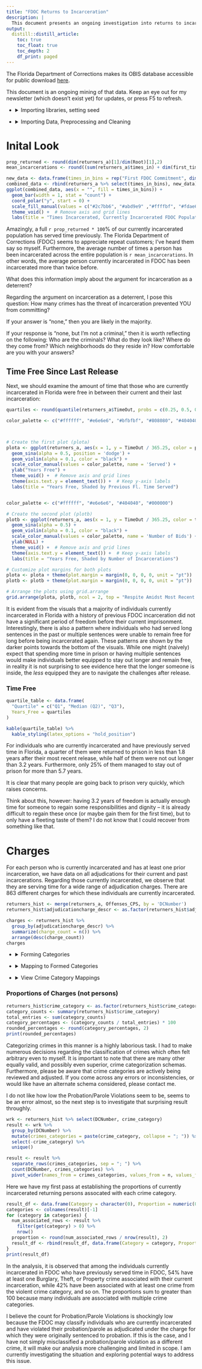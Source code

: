 ```yaml
---
title: "FDOC Returns to Incarceration"
description: |
  This document presents an ongoing investigation into returns to incarceration in Florida.
output:
  distill::distill_article:
    toc: true
    toc_float: true
    toc_depth: 2
    df_print: paged
---
```

The Florida Department of Corrections makes its OBIS database accessible for public download [here](https://fdc.myflorida.com/pub/obis_request.html).

This document is an ongoing mining of that data. Keep an eye out for my newsletter (which doesn't exist yet) for updates, or press F5 to refresh.

<ul>
    <li>
      <details>
        <summary>Importing libraries, setting seed</summary>
        <p>
```r
# Packages utilized:
pkgs = c("readxl",
         "dplyr",
         "ggforce",
         "kableExtra",
         "gridExtra",
         "DT",
         "tidyr")
inst = lapply(pkgs, library, character.only = TRUE)
set.seed(8675309)
```
  </p>
  </details>
  </li>
</ul>

<ul>
    <li>
      <details>
        <summary>Importing Data, Preprocessing and Cleaning</summary>
        <p>
Importing
```r
base_dir <- "/Users/johnwise/Downloads"
Root <- read_excel(paste0(base_dir, "/Inmate_Active_2023-10.XLSX"))
Incarhist <- read_excel(paste0(base_dir, "/Inmate_Active_2023-10.XLSX"), sheet = 6)
Offenses_CPS <- read_excel(paste0(base_dir, "/Inmate_Active_2023-10.XLSX"), sheet = 4)
```
Isolating first-timers
```r
first_timers <- Incarhist %>%
  arrange(DCNumber, desc(ReceiptDate)) %>%
  group_by(DCNumber) %>%
  mutate(row_num = row_number()) %>%
  filter(row_num <= 2) %>%
  select(-row_num) %>%
  count(DCNumber) %>%
  filter(n==1)

returners <- anti_join(Incarhist, first_timers, by ='DCNumber')
# grab the two most recent receipts of those who have returned
returners_current_and_last <- returners %>%
  arrange(DCNumber, desc(ReceiptDate)) %>%
  group_by(DCNumber) %>%
  mutate(row_num = row_number()) %>%
  filter(row_num <= 2) %>%
  select(-row_num)
```
Calculate total time served for each person prior to most recent incarceration
```r
served_prior <- returners %>%
  mutate(time_served = ifelse(!is.na(ReleaseDate), as.numeric(difftime(ReleaseDate, ReceiptDate, units = "days")), NA)) %>%
  group_by(DCNumber) %>%
  summarize(prev_TimeServed = sum(time_served, na.rm = TRUE))
```
Discovering the amount of time each returned person was free last time they were out
```r
returners_time_free <- returners_current_and_last %>%
  group_by(DCNumber) %>%
  summarise(TimeOut = as.numeric(difftime(max(ReceiptDate, na.rm = TRUE), max(ReleaseDate, na.rm = TRUE), units = "days"))) %>% # Note, there were 7 entires for which a negative time free was calculated. Investigation shows
  filter(TimeOut >= 0) # that this is due to these individuals having missing most ReceiptDate for most recent conviction.
# We omit these 7 observations for the purpose of this analysis
```
Determining how many times each person has been incarcerated
```r
times_in <- returners %>%
  group_by(DCNumber) %>%
  summarize(times_in = n())
```
Going back to fetch general information on those isolated, compiling with calculated values
```r
returners_a <- merge(merge(merge(Root, returners_time_free, by = 'DCNumber'), served_prior, by = 'DCNumber'), times_in, by = 'DCNumber')
```
Removing outlier, binning data
```r
# Not sure why the FDOC has the individual with DC Number 872984 as initially coming to prison on 1901-01-01, 
#but we will omit this individual from our analyses as well.
returners_a <- returners_a[-which(returners_a['DCNumber']=='872984'),]

# Create the 'times_in_bins' column
returners_a$times_in_bins <- cut(returners_a$times_in,
                                 breaks = c(2, 3, 4, 6, 17),
                                 labels = c("2 bids", "3 bids", "4-6 bids", "6-17 bids"),
                                 include.lowest = TRUE)

# Create the 'prev_TimeServed_bins' column
breaks <- c(0, 1, 3, 5, 10, 25, 50)
labels <- c("0-1 Years", "1-3 Years", "3-5 Years", "5-10 Years", "10-25 Years", "25-50 Years")
returners_a$prev_TimeServed_bins <- cut(returners_a$prev_TimeServed / 365.25,
                                       breaks = breaks,
                                       labels = labels,
                                       include.lowest = TRUE)
```

  </p>
  </details>
  </li>
</ul>


# Inital Look
```r
prop_returned <- round(dim(returners_a)[1]/dim(Root)[1],2)
mean_incarcerations <- round((sum(returners_a$times_in) + dim(first_timers)[1])/dim(Root)[1],2)

new_data <- data.frame(times_in_bins = rep("First FDOC Commitment", dim(first_timers)[1]))
combined_data <- rbind(returners_a %>% select(times_in_bins), new_data)
ggplot(combined_data, aes(x = "", fill = times_in_bins)) +
  geom_bar(width = 1, stat = "count") +
  coord_polar("y", start = 0) +
  scale_fill_manual(values = c("#2c7bb6", "#abd9e9" ,"#ffffbf", "#fdae61", "#e6e6e6", "#7f3b00")) +
  theme_void() +  # Remove axis and grid lines
  labs(title = "Times Incarcerated, Currently Incarcerated FDOC Population", fill = "Times FDOC Incarcerated")
```

Amazingly, a full `r prop_returned * 100`% of our currently incarcerated population has served time previously. The Florida Department of Corrections (FDOC) seems to appreciate repeat customers; I've heard them say so myself.
Furthermore, the average number of times a person has been incarcerated across the entire population is `r mean_incarcerations`. In other words, the average person currently incarcerated in FDOC has been incarcerated more than twice before.

What does this information imply about the argument for incarceration as a deterrent?

Regarding the argument on incarceration as a deterrent, I pose this question: How many crimes has the threat of incarceration prevented YOU from committing?

If your answer is "none," then you are likely in the majority. 

If your response is "none, but I'm not a criminal," then it is worth reflecting on the following: Who are the criminals? What do they look like? Where do they come from? Which neighborhoods do they reside in? How comfortable are you with your answers?

## Time Free Since Last Release

Next, we should examine the amount of time that those who are currently incarcerated in Florida were free in between their current and their last incarceration:

```r
quartiles <- round(quantile(returners_a$TimeOut, probs = c(0.25, 0.5, 0.75))/365.25, 1)

color_palette <- c("#ffffff", "#e6e6e6", "#bfbfbf", "#808080", "#404040", "#000000")



# Create the first plot (plota)
plota <- ggplot(returners_a, aes(x = 1, y = TimeOut / 365.25, color = prev_TimeServed_bins, group = 1)) +
  geom_sina(alpha = 0.5, position = 'dodge') +
  geom_violin(alpha = 0.1, color = "black") +
  scale_color_manual(values = color_palette, name = 'Served') +
  ylab("Years Free") +
  theme_void() +  # Remove axis and grid lines
  theme(axis.text.y = element_text()) +  # Keep y-axis labels
  labs(title = "Years Free, Shaded by Previous Fl. Time Served")


color_palette <- c("#ffffff", "#e6e6e6", "#404040", "#000000")

# Create the second plot (plotb)
plotb <- ggplot(returners_a, aes(x = 1, y = TimeOut / 365.25, color = times_in_bins, group = 1)) +
  geom_sina(alpha = 0.5) +
  geom_violin(alpha = 0.1, color = "black") +
  scale_color_manual(values = color_palette, name = 'Number of Bids') +
  ylab(NULL) +
  theme_void() +  # Remove axis and grid lines
  theme(axis.text.y = element_text()) +  # Keep y-axis labels
  labs(title = "Years Free, Shaded by Number of Incarcerations")

# Customize plot margins for both plots
plota <- plota + theme(plot.margin = margin(0, 0, 0, 0, unit = "pt"))
plotb <- plotb + theme(plot.margin = margin(0, 0, 0, 0, unit = "pt"))

# Arrange the plots using grid.arrange
grid.arrange(plota, plotb, ncol = 2, top = "Respite Amidst Most Recent Incarcerations, Current FDOC Population")
```

It is evident from the visuals that a majority of individuals currently incarcerated in Florida with a history of previous FDOC incarceration did not have a significant period of freedom before their current imprisonment. Interestingly, there is also a pattern where individuals who had served long sentences in the past or multiple sentences were unable to remain free for long before being incarcerated again. These patterns are shown by the darker points towards the bottom of the visuals. While one might (naively) expect that spending more time in prison or having multiple sentences would make individuals better equipped to stay out longer and remain free, in reality it is not surprising to see evidence here that the longer someone is inside, the *less* equipped they are to navigate the challenges after release.

### Time Free

```r
quartile_table <- data.frame(
  "Quartile" = c("Q1", "Median (Q2)", "Q3"),
  Years_Free = quartiles
)

kable(quartile_table) %>% 
  kable_styling(latex_options = "hold_position")

```


For individuals who are currently incarcerated and have previously served time in Florida, a quarter of them were returned to prison in less than 1.8 years after their most recent release, while half of them were not out longer than 3.2 years. Furthermore, only 25% of them managed to stay out of prison for more than 5.7 years.

It is clear that many people are going back to prison very quickly, which raises concerns.

Think about this, however: having 3.2 years of freedom is actually enough time for someone to regain some responsibilities and dignity -- it is already difficult to regain these once (or maybe gain them for the first time), but to only have a fleeting taste of them? I do not know that I could recover from something like that.

# Charges

For each person who is currently incarcerated and has at least one prior incarceration, we have data on all adjudications for their current and past incarcerations.
Regarding those currently incarcerated, we observe that they are serving time for a wide range of adjudication charges. There are 863 different charges for which these individuals are currently incarcerated.

```r
returners_hist <- merge(returners_a, Offenses_CPS, by = 'DCNumber')
returners_hist$adjudicationcharge_descr <- as.factor(returners_hist$adjudicationcharge_descr)

charges <- returners_hist %>%
  group_by(adjudicationcharge_descr) %>%
  summarize(charge_count = n()) %>%
  arrange(desc(charge_count))
charges
```


<ul>
    <li>
      <details>
        <summary>Forming Categories</summary>
        <p>
### Burglary, Theft, and Property Crimes
```r
burglary_theft_keywords <- c(
  "BURGLARY",
  "BURGUNOCCSTRUC",
  "THEFT",
  "BURGL",
  "BREAK-IN",
  "STOLEN PROPERTY",
  "LARCENY",
  "BURGLARY TOOLS",
  "GRAND THEFT MOTOR VEHICLE",
  "RETAIL THEFT",
  "THEFT COPPER/NONFER.METALS",
  "GRAND THEFT W/DAMAGE",
  "SELL/ETC UNNUMBERED AUTO",
  "ORG RETAIL THEFT > 3K",
  "THEFT>65YO>$300<$10K",
  "BURG/DWELL/OCCUP.CONVEY",
  "BURG/N/ASSLT/OCC.STRUCT",
  "BURG/TREPASS",
  "PURSE",
  "STOLEN VEHICLE",
  "GT",
  "BURG.-STRUCT",
  "ARSON",
  "VANDALISM",
  "TRESPASSING",
  "SHOPLIFTING",
  "MOTOR VEHICLE THEFT",
  "LARCENY",
  "VEHICLE THEFT/ILLEGAL USE",
  "CRIMINAL DAMAGE TO PROPERTY",
  "RECEIVING STOLEN PROPERTY",
  "BURGLARY OF A VEHICLE",
  "PETTY THEFT",
  "OFFERS FOR SALE",
  "GRAND THEFT",
  "IDENTITY THEFT",
  "EMBEZZLEMENT",
  "FRAUD",
  "FORGERY",
  "OBTAIN GOODS",
  "CREDIT CARD FRAUD",
  "CHECK FRAUD",
  "MAIL THEFT",
  "BICYCLE THEFT",
  "SHOPPING CART THEFT",
  "VEHICLE PARTS THEFT",
  "BUILDING BREAKING AND ENTERING",
  "CRIMINAL TRESPASS",
  "CRIMINAL MISCHIEF",
  "GRAFFITI",
  "INT./RECKLESS BURN LAND",
  "CRIMINAL TAMPERING",
  "ARSON OF A VEHICLE",
  "LOOTING",
  "HOME INVASION",
  "EXTORTION",
  "STOLEN PROPERTY TRAFFICKING",
  "PROPERTY DAMAGE",
  "VANDALISM OF GOVERNMENT PROPERTY",
  "PROPERTY",
  "SNATCH",
  "DAMAGE PROPERTY-OTHER",
  "FALSE APPL./STATE.",
  "CHOP SHOP",
  "STOLEN CARGO",
  "METAL RECYCLER",
  "ARSON, PROPERTY DEFRAUD",
  "GRAND THEFT MOTOR VEHICLE",
  "POSSESS STOLEN VEHICLE",
  "STOLEN VEHICLE - OTHER"
)
```
### Drug Offenses
```r
drug_offenses_keywords <- c(
  "DRUG",
  "BARBITURATE-POSSESS",
  "NARCOTIC",
  "COCAINE",
  "COC.",
  "MANUFAC. POSS W",
  "MARIJUANA",
  "IMIT.CON.SUBS.",
  "HEROIN",
  "GHB",
  "10GR.HER.SCH.I",
  "SCH I & II",
  "MINOR-BATHSALTS",
  "METHAMPHETAMINE",
  "PRESCRIPTION FRAUD",
  "DRUG PARAPHERNALIA",
  "CONTROLLED SUBSTANCE",
  "POSSESSION OF CONTROLLED SUBSTANCE",
  "POSSESSION OF DRUG PARAPHERNALIA",
  "DRUG DISTRIBUTION",
  "POSSESSION OF NARCOTICS",
  "EPHEDRINE",
  "CONTRL.SUBST.",
  "POSSESSION OF METHAMPHETAMINE",
  "DRUG TRAFFICKING WITHIN 1000 FT OF SCHOOL",
  "POSSESSION OF COCAINE",
  "POSSESSION OF HEROIN",
  "POSSESSION OF MARIJUANA",
  "SELLING DRUGS",
  "TRANSPORTATION OF CONTROLLED SUBSTANCE",
  "POSSESSION WITH INTENT TO DISTRIBUTE",
  "DRUG ABUSE",
  "DRUG TRAFFICKING W/INTENT TO SELL",
  "FELONY POSSESSION OF CONTROLLED SUBSTANCE",
  "HALLUCINOGEN-OTHER-NON MARIJ",
  "CONSTRUCTIVE POSSESSION",
  "METH",
  "POSS.CONTROL.SUBS/OTHER",
  "POSS/DIST.CHEM.TO MFG.SUB",
  "DRUGS",
  "SALE MAR.ETC",
  "SELL/ETC/COC/HER/1K",
  "AMPHETAMINE-PUR/POSS/W/INT",
  "AMPHETAMINE-POSSESS",
  "AMPHETAMINE",
  "TRAFF",
  "BARBITUATE",
  "CONTR.SUBST.",
  "CON.SUBST.",
  "CONT.SUB",
  "OPIUM",
  "POS PLAC MAN SUB/MINOR EXIST",
  "S/M/D",
  "SALE OF COUNTERFEIT DRUGS",
  "MARIJ",
  "DEAL DRGS",
  "DEAL/ETC.MAJR.DRG",
  "SYN.NARC",
  "SMD",
  "MDMA",
  "ROHYPNL",
  "OWN/RENT STRUC/CONV TRAF/MAN",
  "MARIJ/LSD-SALE/DEL.TO",
  "DIST.OF NIT.OX.",
  "INJECT/INHALE"
)
```

### Violent Crimes
```r
violent_crimes_keywords <- c(
  "HOMICIDE",
  "MURDER",
  "CARJACK",
  "MANSLAUGHTER",
  "ASSAULT",
  "AGGRAVATED ASSAULT",
  "BATTERY",
  "ROBBERY",
  "KIDNAPPING",
  "SEXUAL ASSAULT",
  "SEXUAL BATTERY",
  "RAPE",
  "ARSON",
  "DOMESTIC VIOLENCE",
  "CARJACKING",
  "ARMED ROBBERY",
  "DISCHARGE F/A FR.VEHICLE W/I 1",
  "AGGRAVATED BATTERY",
  "VEHICLE HOMCID-NO AID/INFO",
  "AGGRAVATED SEXUAL ASSAULT",
  "AGGRAVATED DOMESTIC VIOLENCE",
  "AGGRAVATED CARJACKING",
  "ATTEMPTED MURDER",
  "SER.INJ/FRM",
  "AGGRAVATED ARSON",
  "AGGRAVATED KIDNAPPING",
  "AGGRAVATED BURGLARY",
  "CRIMINAL HOMICIDE",
  "ASSAULT WITH A DEADLY WEAPON",
  "ASSAULT ON A LAW ENFORCEMENT OFFICER",
  "ARMED ASSAULT",
  "CHILD ABDUCTION",
  "GUNSHOT WOUND",
  "STABBING",
  "FIREARM POSSESSION",
  "AGGRAVATED BATTERY WITH A DEADLY WEAPON",
  "ROBB.",
  "2ND DEG.MURD",
  "MURD",
  "AGG ASSLT-W/WPN",
  "BATT.LEO/FIRFGT/EMS/ETC.",
  "BATT.",
  "ASSLT-INTENT",
  "AGGRAV ASSLT-NONFAMILY-GUN",
  "KIDNAP;COMM.OR FAC.FELONY",
  "MUR/PREMED",
  "AGGRAV ASSLT",
  "KIDNAP",
  "FORCIBLE",
  "FALS.IMPRSN-NO",
  "AGGRAV ASSLT",
  "AGG.ASSLT/LEO/FIREFGT/EMS/ETC.",
  "MUR,COM.OF",
  "IMPRISON",
  "HARMS PUBLIC SERVANT",
  "DISCHARGE F/A FR.VEHICLE W/I 1",
  "MANSL",
  "DOM VIO",
  "BOD.INJ./NOT",
  "BRAND CHILD - TRAFFICKING",
  "FALSE IMPRISON MINOR AGA.WILL",
  "FORCIBLE PURSE SNATCHING",
  "SUDDEN SNATCH NO WEAPON",
  "SUDDEN SNATCH F/A OR DW",
  "HOMICIDE NEGLIG MANSL VEH"
)
```

### Sex Crimes
```r
sex_crimes_keywords <- c(
  "SEXUAL",
  "SEX",
  "RAPE",
  "AGGRAVATED RAPE",
  "AGGRAVATED SEXUAL ASSAULT",
  "SEX OFFENSE",
  "INCEST",
  "INDECENT EXPOSURE",
  "CHILD PORNOGRAPHY",
  "CHILD SEXUAL ABUSE",
  "STATUTORY RAPE",
  "ADLT/CUST VID",
  "SEXUAL HARASSMENT",
  "FORCIBLE SODOMY",
  "LEWD AND LASCIVIOUS CONDUCT",
  "SEXUAL EXPLOITATION",
  "CHILD MOLESTATION",
  "SEXUAL MISCONDUCT",
  "SEXUAL EXPLOITATION OF A MINOR",
  "INDECENT ACT WITH A CHILD",
  "SEXUAL PREDATOR",
  "FORCED SEX",
  "VOYEURISM",
  "NONCONSENSUAL SEX",
  "SEXUAL ABUSE OF A MINOR",
  "GROOMING A MINOR FOR SEXUAL EXPLOITATION",
  "SOLICITATION OF A MINOR FOR SEXUAL CONDUCT",
  "ONLINE SEXUAL ENTICEMENT OF A MINOR",
  "CHILD SEX TRAFFICKING",
  "PROSTITUTION",
  "PROSTITUTION RING",
  "PIMPING",
  "SEX TRAFFICKING",
  "INDECENT ASSAULT",
  "UNLAWFUL SEXUAL INTERCOURSE",
  "AGGRAVATED INDECENT ASSAULT",
  "FORCED PROSTITUTION",
  "FORCED SEXUAL SERVITUDE",
  "MOLEST",
  "L/L",
  "SEX ASSLT - CARNAL ABUSE",
  "PROV.OBSCENE MAT.MINOR",
  "L&L",
  "IMPREG.GRL",
  "CRIM.SOLIT.CHILD",
  "TRFC:SX",
  "FORCE TO BECOME PROSTITUTE",
  "PROCURE FOR",
  "CHILD PORN.",
  "PROST",
  "LEWD",
  "TFK:LABOR",
  "LURE CHILD",
  "MINOR SX MATERIAL",
  "L&L BATT FORCE/ENTICE ABUSE",
  "SEX BAT/COERCES BY THREAT"
)
```

### Crimes of Incarceration and Criminal Identity
```r
incarceration_related_crimes <- c(
  "ESCAPE",
  "INTRODUCTION OF CONTRABAND",
  "ASSAULT ON STAFF",
  "PRISON RIOT",
  "INTRO.INTOXICATING",
  "CONTR.SUB.INTO",
  "INMATE ON INMATE ASSAULT",
  "UNAUTHORIZED POSSESSION OF WEAPONS",
  "RIOTING IN A CORRECTIONAL FACILITY",
  "ATTEMPTED ESCAPE",
  "CONTRABAND TRAFFICKING",
  "INMATE MUTINY",
  "LEO",
  "FAIL.TO",
  "UNAUTH. COMP. ACCESS",
  "STAFF-ON-INMATE ASSAULT",
  "STAFF INVOLVEMENT IN CONTRABAND SMUGGLING",
  "INMATE EXTORTION",
  "COMPLY PSIA",
  "BY FELON",
  "FEL/DELI W/GUN/CONC WPN/AMMO",
  "CO DET FAC",
  "FAILURE TO APPEAR",
  "CONTRABAND-PRISON",
  "INTRODUCE",
  "CONTRABAND",
  "DETENTN FAC",
  "APPEAR/FEL.BAIL",
  "REGISTER-CAREER CRIM",
  "RESISTING OFFICER W/VIOLEN.",
  "FLEE",
  "OFFENDER",
  "INTRODUCING",
  "PRISONERS",
  "FAIL TO REGISTER",
  "REGISTR.VIOL.",
  "DAMAGE ELEC.MONITOR.EQUIP.",
  "RIOT",
  "PRISONER",
  "2-WAY COMM.",
  "CORRECTION STAFF",
  "RESIST.LEO",
  "NOTIF.SHERIFF",
  "BRING INTO STA/CONTR SUBST",
  "EXCON",
  "CELL PHONE IN PRISON",
  "DETAINEE",
  "GANG MEMBERSHIP",
  "RE SX.OFNDR.",
  "OFFICIAL/EMPLOYEE",
  "MISD. TO FEL.BY GANG MEMBR",
  "BENEFIT GANG",
  "PREVIOUS CONVICT",
  "VLNT.CAREER CRIM.POSS.GUN",
  "CONTRAB.",
  "ASSAULT BY INM W/N CO FACILITY",
  "BATTERY ON DETENT.FAC.STAFF",
  "BATTERY OF HRS EMPLOYEE",
  "BATT. RYCE FACILITY STAFF",
  "AGG.BATT. RYCE FAC. STAFF",
  "SEX PRED, TRANS RES NO REP",
  "SEX OFF, TRANS NO REP"
)
```


### White-Collar and Fraud
```r
white_collar_fraud_crimes <- c(
  "EMBEZZLEMENT",
  "EXTORTION",
  "FRAUD",
  "FORGERY",
  "CREDIT CARD FRAUD",
  "CHECK FRAUD",
  "IDENTITY THEFT",
  "WIRE FRAUD",
  "RACKETEER",
  "INSURANCE FRAUD",
  "MONEY LAUNDERING",
  "SECURITIES FRAUD",
  "TAX EVASION",
  "INSIDER TRADING",
  "BANK FRAUD",
  "COUNTERFEITING",
  "SUPPLY STOLEN/FAKE",
  "CREDIT CARD SKIMMING",
  "AGENT/ISSUE LICENSE REQUIREMEN",
  "PONZI SCHEME",
  "ALTER ID",
  "RACKETEERING",
  "PHISHING",
  "INVESTMENT FRAUD",
  "ONLINE SCAMS",
  "WIRE TRANSFER FRAUD",
  "MAIL FRAUD",
  "TELEMARKETING FRAUD",
  "COUNTERFEIT CURRENCY",
  "COUNTERFEIT GOODS",
  "COUNTERFEIT DOCUMENTS",
  "MORTGAGE FRAUD",
  "OBTAIN PROP",
  "VIN-TITLE-ETC",
  "INTERNET FRAUD",
  "BANKRUPTCY FRAUD",
  "HEALTHCARE FRAUD",
  "PUBLIC CORRUPTION",
  "BID-RIGGING",
  "ANTITRUST VIOLATIONS",
  "ENVIRONMENTAL FRAUD",
  "SECURITIES VIOLATIONS",
  "CIVIL FRAUD",
  "WELFARE FRAUD",
  "BENEFIT FRAUD",
  "GRANT FRAUD",
  "STUDENT LOAN FRAUD",
  "PROPERTY FLIPPING",
  "CREDIT REPAIR SCAMS",
  "FRAUDULENT LOANS",
  "PENSION FUND FRAUD",
  "REAL ESTATE FRAUD",
  "FALSE STATMT",
  "CONSUMER FRAUD",
  "PYRAMID SCHEMES",
  "BURGL AUTHORIZED EMER VEHICLE",
  "INTELLECTUAL PROPERTY FRAUD",
  "FORGED",
  "FALS INF. TO",
  "PASS TITLE",
  "CONTERFEIT LOTTERY",
  "CHECKS",
  "BRIBERY",
  "LOTTERY",
  "ANTITRUST",
  "UTTERING",
  "FALSE NAME",
  "UNNUMBERED AUTO",
  "FALSE REPORTS",
  "COUNTERFEIT",
  "CREDIT CARD",
  "RECEIV. PROCEEDS",
  "RACKTEERING",
  "LAUNDER",
  "CREDIT",
  "BROKERING",
  "EXPL",
  "FORGE",
  "ODOMETER",
  "FALSE STATEMENT",
  "BRIBES",
  "FALSE CERTIFICATE",
  "MISREPRESENTATION",
  "PRACTICE MEDICINE",
  "NATURO",
  "DEAL STOLEN",
  "EXP ELDER DISABLD",
  "SUBMIT FALSE",
  "MAKING FALSE REPORT",
  "MISAPPRO.FUNDS",
  "UNLAWFUL COMPENSATION",
  "BUY,SELL VESSEL W/ALT.NUM.",
  "CREATE FALSE",
  "DEAL.INS.NO CERTIF/AUTH.",
  "POSS PRSNL ID INF 5+ PERSONS",
  "UNAUTH POSS/USE OF DL/ID",
  "POSS PRSNL ID",
  "TRAFF CRED CARDS 5-14",
  "TRAFF CRED CARDS 15-49",
  "S/M/D STOLEN ETC.DL/IDFACT",
  "FALSE APPL./STATE. RE:DL",
  "PASS TITLE ON STOLEN VEHICLE",
  "STAGE CRASH FOR INS. CLAIM",
  "CHECKS AND DRAFTS VIOLATIONS",
  "DRUG ABUSE-FRAUD MATERIAL",
  "ILLEGAL LIC PLATE",
  "STAGE CRASH FOR INS. CLAIM",
  "DISCLOSE/OBTAIN CRASH INFO"
)
```
### Motor Vechile Crimes
```r
traffic_crimes <- c(
  "SPEEDING",
  "DRIV.W/O",
  "DRV",
  "TAG-MISD.",
  "DUI",
  "HIT AND RUN",
  "RECKLESS DRIVING",
  "DRUNK DRIVING (DUI/DWI)",
  "DRIVING WITHOUT A LICENSE",
  "DRIVING WITH A SUSPENDED LICENSE",
  "RUNNING A RED LIGHT",
  "DRIVING WITHOUT INSURANCE",
  "LEAVING THE SCENE OF AN ACCIDENT (HIT AND RUN)",
  "TEXTING WHILE DRIVING",
  "DISTRACTED DRIVING",
  "DRIV W/LIC",
  "FAIL STOP CRASH INJ/DEATH",
  "TOW/STORE VEH.VIOL.",
  "UNAUTH USE",
  "DWLSR",
  "DRIVE-BODILY",
  "LEAVE ACCIDENT",
  "DRIVE",
  "BOATING",
  "TRAFFIC OFFENSE",
  "LEAVE CRASH",
  "LVE CRASH"
  
  )
```
### Probation Violation/Parole Violation
```r
probation_crimes <- c(
  "Probation",
  "Parole",
  "Community custody",
  "Conditional release",
  "Supervised release",
  "Probation breach",
  "Parole breach",
  "MISC VIOLATIONS",
  'FAIL RPT.NONMOVE',
  "ELEC. MON. DEVICE",
  "DAMAGE ELEC.MONITOR.EQUIP",
  "CONDIT RELEASE VIOLATION",
  "SUPERVISION VIOLATION"
)
```

### Abuse/Neglect
```r
abuse_neglect_crimes <- c(
  "CHILD ABUSE-NEGLECT",
  "ABUSE CHILD-INJURY",
  "ABUSE-NEGLECT",
  "NEGLCT",
  "CHILD ABUSE",
  "ALS.IMP. V<13/AGG.CHLD ABUSE",
  "ABUSE CHILD",
  "BUSE ELDER/DISABLD-INJURY",
  "CHILD NEGLECT",
  "NEGLECT CHILD",
  "AGG.ABUSE",
  "ABUSE ELDER/DISABLD"
)

```

### Other Crimes
```r
other_crimes <- c("CARRYING CONCEALED FIREARM",
                  "LIQUOR-POSSESSION BY MINOR",
                  "POSSES VEH W/ILL LIC PLATE",
                  "POSS/USE HOX BMB-FLNY/ATT.",
                  "FLEE LEO/NO REGARD",
                  "OBSTRUCT",
                  "IMPRSN.LEO",
                  "PRESCRIBER",
                  "FAILED TO RETURN",
                  "WILLFUL FLEE/ELUDE LEO",
                  "EAPON OFFENSE-OTHER",
                  "DISCH.DESTR.DEVICE",
                  "POSSESS ILLEGAL WEAPON",
                  "MISD. TO FEL. W/PREJUDICE", #I don't know what this is
                  "INTIMIDATE/FORCE WITNESS",
                  "DISCHARGE DESTRUC.DEVICE",
                  "GAMBLING-OTHER",
                  "SEC MET RECYCL 3RD SUB VIO",
                  "CONCEAL CHILD DUR.CUS.PROCEED",
                  "CONCEAL CHILD NON-CUS PARENT",
                  "SEND MINOR HARM.INFO-OTH STATE",
                  "W/H INFO. FROM PRESCRIBER",
                  "MISDEMEANOR",
                  "RAC.HLTHCARE",
                  "OBSCENE MATERIAL-SELL",
                  "INTERFERE W/ RR/EQUIP",
                  "FALSE INFO",
                  "OBSOLETE DATA-BEFORE EST.CODES",
                  "TRESPASS",
                  "ANIMAL CRUELTY",
                  "ENDANG. SPECIES",
                  "PRESCP BLANK",
                  "FAIL TO RETURN RENTED VEH.",
                  "UNKNOWN",
                  "DISCH.WEAP.SCHOOL GROUNDS",
                  "THREATENS",
                  "SHOOT/THROW MISSILE",
                  "PERJURY",
                  "DIRECT PERSON TO DISC. F/A FR.",
                  "ACCESSORY",
                  "AGG.STALK",
                  "JURY TAMPERING",
                  "INTIMIDATION",
                  "AGAINST THE STATE",
                  "WITNESS",
                  "MISUSE OF 911",
                  "TAMPER/COMMAND",
                  "DENTISTRY",
                  "WORKER COMP",
                  "ADOPTION DECEPTION",
                  "TRESP",
                  "AGGRAVATED STALKING",
                  "SEND MINOR HARMFUL INFO.",
                  "MPERSON LEO COM. OF FEL",
                  "DEPRIVE OFFR OF PROTECT.",
                  "THREATS",
                  "CONTEMPT",
                  "STORES HAZAR WASTE",
                  "INTERFERS W/CUSTODY PARENT/GUA",
                  "PUBLIC PEACE",
                  "KEEP FIREFIGHTER FROM DUTY",
                  "LIVE OFF PROSTIT.EARN",
                  "INTERFERS W/CUSTODY CHILD",
                  "INJ/KILL PD/FD/SAR ANIMAL",
                  "FALSE REPORT/ FAILURE MAKE REP",
                  "CONC.CRIME",
                  "THREAT TO BOMB",
                  "CONSERVATION-OTHER",
                  "USE/CONCEAL/ATT.WPN-FELNY",
                  "INTRNET/F.S.",
                  "TORTURES ANIMAL",
                  "IMPERSONATE",
                  "FALS.RPRT",
                  'PAR.PERM',
                  "DESTROY,MULTI.BURIAL",
                  "FILLING PERSCRIPTIONS",
                  "RK/DMG FENCE",
                  "FEL/DELI",
                  "GAMBLING",
                  "DAMAGE COIN",
                  "DISCH.DESTRUCT.DEV.DAM.",
                  "CHILD SUPPORT",
                  "CRIM. TRANSMISSION HIV",
                  "SECURE FIREARM FROM MINOR",
                  "LITTER",
                  "CONSERVATION",
                  "PROC/UNLAWFUL",
                  "DISCH.DESTRUCT.",
                  "DISPLAY GUN",
                  "SOUND-RECORD",
                  "CAUSES POLLUTION",
                  "SER.INJ/NOT", #I do not know what this one is at all
                  "INTOX-MISD",
                  "OBSCENITY-OTHER",
                  "LIQUOR-OTHER",
                  "POACHING",
                  "DISCHARGING MACHINE GUN",
                  "WEAPON OFFENSE",
                  "FAIL GET FL. WC POLICY",
                  "W/MASK",
                  "POISON FOOD OR WATER",
                  "SHOOT/THROW OBJ.OCC.VEH.",
                  "BAIL BONDSMAN VIOL.",
                  "CONCEAL WPN NOT GUN-MISD.",
                  "bigamy",
                  "UNLICENSED PAWN BROKER",
                  "PRAC.HEALTH CARE",
                  "POSS CONC HANDCUFF KEY",
                  "POSS.5 OR MORE DEVICES",
                  "POSS.WPN.SCH/EVENT/BUS/STOP",
                  "WEAP.W/IN",
                  "INCENDIARY DEVICE-POSSESS",
                  "POSS/DISCH/MAKE DESTR. DEVICE",
                  "POSS.MANUF.FIRE BOMB",
                  "POSSESS WEAPON SCHOOL",
                  "POSS.FIREARM AT SCHOOL",
                  "PAR.AUTH.LET MINOR",
                  "HOAX BOMB",
                  "POSS.ELEC.WPN",
                  "POSSESS FIREARM WHEN PROHIB",
                  "ILGL.VEH.FUEL TRNSPRT",
                  "POSSES.FIREARM",
                  "TURTL/NEST/ETC",
                  "VEST",
                  "HIV-POSITIVE HAS SEX",
                  "CRIMINAL MISCHIEF-MISD",
                  "POSSESSION OF STOLEN EXPLOSIVE",
                  "AIM LASER AT DRIVER/PILOT",
                  "HIV-POS.HAS SEX 2+ VIOLATIONS"
                  )
```
  </p>
  </details>
  </li>
</ul>

<ul>
    <li>
      <details>
        <summary>Mapping to Formed Categories</summary>
        <p>
```r
category_mapping <- list(
  "Burglary, Theft, Property Crimes" = burglary_theft_keywords,
  "Drug Offenses" = drug_offenses_keywords,
  "Violent Crimes" = violent_crimes_keywords,
  "Sex Crimes" = sex_crimes_keywords,
  "Crimes of Incarceration/Criminal Identity" = incarceration_related_crimes,
  "White-Collar and Fraud" = white_collar_fraud_crimes,
  "Motor Vechile Crimes" = traffic_crimes,
  "Other" = other_crimes,
  "Probation/Parole Violations" = probation_crimes,
  "Abuse/Neglect Crimes" = abuse_neglect_crimes)

returners_hist$crime_category <- NA
# Loop through categories and apply rules
for (category in names(category_mapping)) {
  keywords <- category_mapping[[category]]
  returners_hist$crime_category[grepl(paste(keywords, collapse = "|"), returners_hist$adjudicationcharge_desc, ignore.case = TRUE)] <- category
}
```
  </p>
  </details>
  </li>
</ul>




<ul>
    <li>
      <details>
        <summary>View Crime Category Mappings</summary>
        <p>

```r
#unmapped
unique(returners_hist[which(is.na(returners_hist$crime_category)),]$adjudicationcharge_descr)
```

        
### Burglary and Theft
```r
datatable(unique(returners_hist %>% filter(crime_category=="Burglary, Theft, Property Crimes")%>% select(adjudicationcharge_descr)), options = list(scrollX = TRUE, pageLength = 10, lengthMenu = c(10, 20, 50)))
```
### Drug Offenses
```r
datatable(unique(returners_hist %>% filter(crime_category=="Drug Offenses")%>% select(adjudicationcharge_descr)), options = list(scrollX = TRUE, pageLength = 10, lengthMenu = c(10, 20, 50)))
```

### Violent Crimes
```r
datatable(unique(returners_hist %>% filter(crime_category=="Violent Crimes")%>% select(adjudicationcharge_descr)), options = list(scrollX = TRUE, pageLength = 10, lengthMenu = c(10, 20, 50)))
```

### Sex Crimes
```r
datatable(unique(returners_hist %>% filter(crime_category=="Sex Crimes")%>% select(adjudicationcharge_descr)), options = list(scrollX = TRUE, pageLength = 10, lengthMenu = c(10, 20, 50)))
```

### Crimes of Incarceration
```r
datatable(unique(returners_hist %>% filter(crime_category=="Crimes of Incarceration/Criminal Identity")%>% select(adjudicationcharge_descr)), options = list(scrollX = TRUE, pageLength = 10, lengthMenu = c(10, 20, 50)))
```

### White-Collar and Fraud
```r
datatable(unique(returners_hist %>% filter(crime_category=="White-Collar and Fraud")%>% select(adjudicationcharge_descr)), options = list(scrollX = TRUE, pageLength = 10, lengthMenu = c(10, 20, 50)))
```
### Motor Vechile Crimes
```r
datatable(unique(returners_hist %>% filter(crime_category=="Motor Vechile Crimes")%>% select(adjudicationcharge_descr)), options = list(scrollX = TRUE, pageLength = 10, lengthMenu = c(10, 20, 50)))
```
### Probation Violation/Parole Violation
```r
datatable(unique(returners_hist %>% filter(crime_category=="Probation/Parole Violations")%>% select(adjudicationcharge_descr)), options = list(scrollX = TRUE, pageLength = 10, lengthMenu = c(10, 20, 50)))
```

### Abuse/Neglect
```r
datatable(unique(returners_hist %>% filter(crime_category=="Abuse/Neglect Crimes")%>% select(adjudicationcharge_descr)), options = list(scrollX = TRUE, pageLength = 10, lengthMenu = c(10, 20, 50)))
```

### Other Crimes
```r
datatable(unique(returners_hist %>% filter(crime_category=="Other")%>% select(adjudicationcharge_descr)), options = list(scrollX = TRUE, pageLength = 10, lengthMenu = c(10, 20, 50)))
```
        
  </p>
  </details>
  </li>
</ul>

### Proportions of Charges (not persons)
```r
returners_hist$crime_category <- as.factor(returners_hist$crime_category)
category_counts <- summary(returners_hist$crime_category)
total_entries <- sum(category_counts)
category_percentages <- (category_counts / total_entries) * 100
rounded_percentages <- round(category_percentages, 2)
print(rounded_percentages)
```

Categorizing crimes in this manner is a highly laborious task. I had to make numerous decisions regarding the classification of crimes which often felt arbitrary even to myself. It is important to note that there are many other equally valid, and possibly even superior, crime categorization schemas. Furthermore, please be aware that crime categories are actively being reviewed and adjusted. If you come across any errors or inconsistencies, or would like have an alternate schema considered, please contact me.

I do not like how low the Probation/Parole Violations seem to be, seems to be an error almost, so the next step is to investigate that surprising result throughly.

```r
wrk <- returners_hist %>% select(DCNumber, crime_category)
result <- wrk %>% 
  group_by(DCNumber) %>% 
  mutate(crimes_categories = paste(crime_category, collapse = "; ")) %>%
  select(-crime_category) %>%
  unique()
```

```r
result <- result %>%
  separate_rows(crimes_categories, sep = "; ") %>%
  count(DCNumber, crimes_categories) %>%
  pivot_wider(names_from = crimes_categories, values_from = n, values_fill = 0)
```

Here we have my first pass at establishing the proportions of currently incarcerated returning persons assocated with each crime category.

```r
result_df <- data.frame(Category = character(0), Proportion = numeric(0))
categories <- colnames(result)[-1]
for (category in categories) {
  num_associated_rows <- result %>%
    filter(get(category) > 0) %>%
    nrow()
  proportion <- round(num_associated_rows / nrow(result), 2)
  result_df <- rbind(result_df, data.frame(Category = category, Proportion = proportion))
}
print(result_df)
```
In the analysis, it is observed that among the individuals currently incarcerated in FDOC who have previously served time in FDOC, 54% have at least one Burglary, Theft, or Property crime associated with their current incarceration, while 42% have been associated with at least one crime from the violent crime category, and so on. The proportions sum to greater than 100 because many individuals are associated with multiple crime categories.

I believe the count for Probation/Parole Violations is shockingly low because the FDOC may classify individuals who are currently incarcerated and have violated their probation/parole as adjudicated under the charge for which they were originally sentenced to probation. If this is the case, and I have not simply misclassified a probation/parole violation as a different crime, it will make our analysis more challenging and limited in scope. I am currently investigating the situation and exploring potential ways to address this issue.


